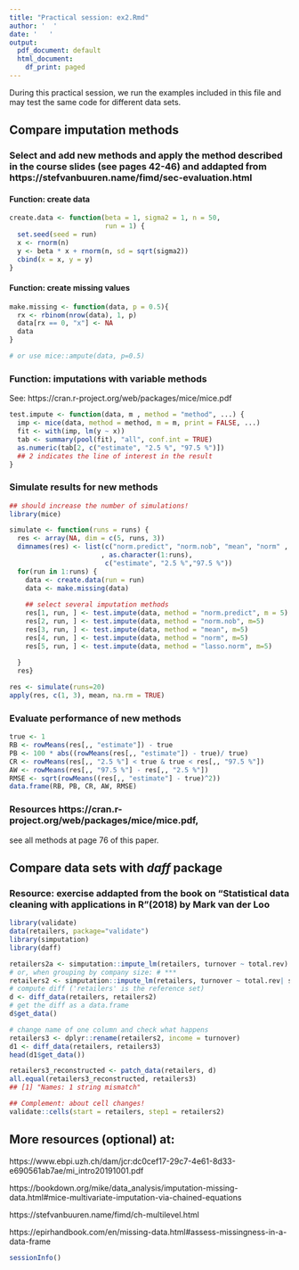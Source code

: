 ---
title: "Practical session: ex2.Rmd"
author: '  '
date: '   '
output:
  pdf_document: default
  html_document:
    df_print: paged
---


During this practical session, we run the examples included in this file and may test the same code for different data sets. 


## Compare imputation methods


### Select and add new methods and apply the method described in the course slides (see pages 42-46) and addapted from https://stefvanbuuren.name/fimd/sec-evaluation.html 


#### Function: create data 

```{r,  echo = TRUE, eval=TRUE}

create.data <- function(beta = 1, sigma2 = 1, n = 50,
                        run = 1) {
  set.seed(seed = run)
  x <- rnorm(n)
  y <- beta * x + rnorm(n, sd = sqrt(sigma2))
  cbind(x = x, y = y)
}
```


#### Function: create missing values

```{r,  echo = TRUE, eval=TRUE}

make.missing <- function(data, p = 0.5){
  rx <- rbinom(nrow(data), 1, p)
  data[rx == 0, "x"] <- NA
  data
}

# or use mice::ampute(data, p=0.5)

```



### Function: imputations with variable methods

See: https://cran.r-project.org/web/packages/mice/mice.pdf 

```{r, echo = TRUE, eval=TRUE}

test.impute <- function(data, m , method = "method", ...) {
  imp <- mice(data, method = method, m = m, print = FALSE, ...)
  fit <- with(imp, lm(y ~ x))
  tab <- summary(pool(fit), "all", conf.int = TRUE)
  as.numeric(tab[2, c("estimate", "2.5 %", "97.5 %")])  
  ## 2 indicates the line of interest in the result
}

```


### Simulate results for new methods

```{r,  echo = TRUE, eval=TRUE, warning=FALSE}

## should increase the number of simulations!
library(mice)

simulate <- function(runs = runs) {
  res <- array(NA, dim = c(5, runs, 3))
  dimnames(res) <- list(c("norm.predict", "norm.nob", "mean", "norm" , "lasso.norm")
                       , as.character(1:runs),
                        c("estimate", "2.5 %","97.5 %"))
  for(run in 1:runs) {
    data <- create.data(run = run)
    data <- make.missing(data)
    
    ## select several imputation methods  
    res[1, run, ] <- test.impute(data, method = "norm.predict", m = 5)
    res[2, run, ] <- test.impute(data, method = "norm.nob", m=5)
    res[3, run, ] <- test.impute(data, method = "mean", m=5)
    res[4, run, ] <- test.impute(data, method = "norm", m=5)
    res[5, run, ] <- test.impute(data, method = "lasso.norm", m=5)
    
  }
  res}

res <- simulate(runs=20)
apply(res, c(1, 3), mean, na.rm = TRUE)

```




### Evaluate performance of new methods

```{r,  echo = TRUE, eval=TRUE}

true <- 1
RB <- rowMeans(res[,, "estimate"]) - true
PB <- 100 * abs((rowMeans(res[,, "estimate"]) - true)/ true)
CR <- rowMeans(res[,, "2.5 %"] < true & true < res[,, "97.5 %"])
AW <- rowMeans(res[,, "97.5 %"] - res[,, "2.5 %"])
RMSE <- sqrt(rowMeans((res[,, "estimate"] - true)^2))
data.frame(RB, PB, CR, AW, RMSE)

```





### Resources https://cran.r-project.org/web/packages/mice/mice.pdf, 
see all methods at page 76 of this paper.


## Compare data sets with _daff_ package

### Resource: exercise addapted from the book on "Statistical data cleaning with applications in R"(2018) by Mark van der Loo

```{r,  echo = TRUE, eval=TRUE, warning=FALSE}
library(validate)
data(retailers, package="validate")
library(simputation)
library(daff)

retailers2a <- simputation::impute_lm(retailers, turnover ~ total.rev)
# or, when grouping by company size: # ***
retailers2 <- simputation::impute_lm(retailers, turnover ~ total.rev| size)
# compute diff ('retailers' is the reference set)
d <- diff_data(retailers, retailers2)
# get the diff as a data.frame
d$get_data()

# change name of one column and check what happens
retailers3 <- dplyr::rename(retailers2, income = turnover)
d1 <- diff_data(retailers, retailers3)
head(d1$get_data())

retailers3_reconstructed <- patch_data(retailers, d)
all.equal(retailers3_reconstructed, retailers3)
## [1] "Names: 1 string mismatch"

## Complement: about cell changes!
validate::cells(start = retailers, step1 = retailers2)

```



## More resources (optional) at:

https://www.ebpi.uzh.ch/dam/jcr:dc0cef17-29c7-4e61-8d33-e690561ab7ae/mi_intro20191001.pdf

https://bookdown.org/mike/data_analysis/imputation-missing-data.html#mice-multivariate-imputation-via-chained-equations

https://stefvanbuuren.name/fimd/ch-multilevel.html

https://epirhandbook.com/en/missing-data.html#assess-missingness-in-a-data-frame




```{r , echo = TRUE, eval=TRUE,}

sessionInfo()

```




